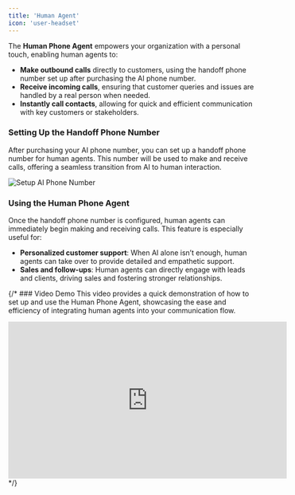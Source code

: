 ```yaml
---
title: 'Human Agent'
icon: 'user-headset'
---
```


The **Human Phone Agent** empowers your organization with a personal touch, enabling human agents to:

- **Make outbound calls** directly to customers, using the handoff phone number set up after purchasing the AI phone number.
- **Receive incoming calls**, ensuring that customer queries and issues are handled by a real person when needed.
- **Instantly call contacts**, allowing for quick and efficient communication with key customers or stakeholders.

### Setting Up the Handoff Phone Number

After purchasing your AI phone number, you can set up a handoff phone number for human agents. This number will be used to make and receive calls, offering a seamless transition from AI to human interaction.

<img src="/phone/setting-up-phone.png" alt="Setup AI Phone Number" />

### Using the Human Phone Agent

Once the handoff phone number is configured, human agents can immediately begin making and receiving calls. This feature is especially useful for:

- **Personalized customer support**: When AI alone isn’t enough, human agents can take over to provide detailed and empathetic support.
- **Sales and follow-ups**: Human agents can directly engage with leads and clients, driving sales and fostering stronger relationships.

{/* ### Video Demo
This video provides a quick demonstration of how to set up and use the Human Phone Agent, showcasing the ease and efficiency of integrating human agents into your communication flow.
<iframe
  width="560"
  height="315"
  src="https://www.youtube.com/embed/FYmA-Xx2diU"
  title="Human Phone Agent Demo"
  frameborder="0"
  allow="accelerometer; autoplay; clipboard-write; encrypted-media; gyroscope; picture-in-picture; web-share"
  referrerpolicy="strict-origin-when-cross-origin"
  allowfullscreen
></iframe> */}


